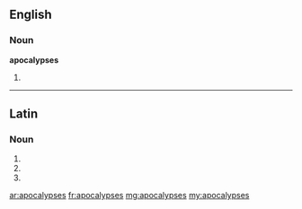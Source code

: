 ==English==

===Noun===
'''apocalypses'''

# {{plural of|[[apocalypse]]}}

----

==Latin==

===Noun===
{{la-noun-form|apocalypsēs}}

# {{inflection of|apocalypsis|apocalypsis|nom|p|lang=la}}
# {{inflection of|apocalypsis|apocalypsis|acc|p|lang=la}}
# {{inflection of|apocalypsis|apocalypsis|voc|p|lang=la}}


[[ar:apocalypses]]
[[fr:apocalypses]]
[[mg:apocalypses]]
[[my:apocalypses]]